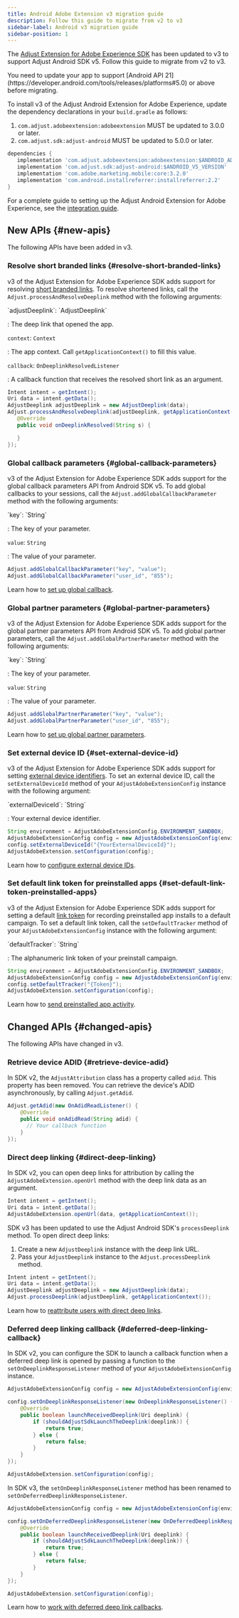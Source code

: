 ```yaml
---
title: Android Adobe Extension v3 migration guide
description: Follow this guide to migrate from v2 to v3
sidebar-label: Android v3 migration guide
sidebar-position: 1
---
```


The [Adjust Extension for Adobe Experience SDK](https://github.com/adjust/android_adobe_extension) has been updated to v3 to support Adjust Android SDK v5. Follow this guide to migrate from v2 to v3.

<Callout type="important">
   You need to update your app to support [Android API
   21](https://developer.android.com/tools/releases/platforms#5.0) or above
   before migrating.
</Callout>

To install v3 of the Adjust Android Extension for Adobe Experience, update the dependency declarations in your `build.gradle` as follows:

1. `com.adjust.adobeextension:adobeextension` MUST be updated to 3.0.0 or later.
1. `com.adjust.sdk:adjust-android` MUST be updated to 5.0.0 or later.

```groovy
dependencies {
   implementation 'com.adjust.adobeextension:adobeextension:$ANDROID_ADOBE_EXTENSION_V3_VERSION'
   implementation 'com.adjust.sdk:adjust-android:$ANDROID_V5_VERSION'
   implementation 'com.adobe.marketing.mobile:core:3.2.0'
   implementation 'com.android.installreferrer:installreferrer:2.2'
}
```

For a complete guide to setting up the Adjust Android Extension for Adobe Experience, see the [integration guide](/en/sdk/adobe-extension/android/integration).

## New APIs {#new-apis}

<MinorVersion added="v3" size="large" />

The following APIs have been added in v3.

### Resolve short branded links {#resolve-short-branded-links}

v3 of the Adjust Extension for Adobe Experience SDK adds support for resolving [short branded links](https://help.adjust.com/en/article/short-branded-links). To resolve shortened links, call the `Adjust.processAndResolveDeeplink` method with the following arguments:

<DefList>
`adjustDeeplink`: `AdjustDeeplink`

: The deep link that opened the app.

`context`: `Context`

: The app context. Call `getApplicationContext()` to fill this value.

`callback`: `OnDeeplinkResolvedListener`

: A callback function that receives the resolved short link as an argument.

</DefList>

```java
Intent intent = getIntent();
Uri data = intent.getData();
AdjustDeeplink adjustDeeplink = new AdjustDeeplink(data);
Adjust.processAndResolveDeeplink(adjustDeeplink, getApplicationContext(), new OnDeeplinkResolvedListener() {
   @Override
   public void onDeeplinkResolved(String s) {

   }
});
```

### Global callback parameters {#global-callback-parameters}

v3 of the Adjust Extension for Adobe Experience SDK adds support for the global callback parameters API from Android SDK v5. To add global callbacks to your sessions, call the `Adjust.addGlobalCallbackParameter` method with the following arguments:

<DefList>
`key`: `String`

: The key of your parameter.

`value`: `String`

: The value of your parameter.

</DefList>

```java
Adjust.addGlobalCallbackParameter("key", "value");
Adjust.addGlobalCallbackParameter("user_id", "855");
```

Learn how to [set up global callback](/en/sdk/adobe-extension/android/global-parameters#global-callback-parameters).

### Global partner parameters {#global-partner-parameters}

v3 of the Adjust Extension for Adobe Experience SDK adds support for the global partner parameters API from Android SDK v5. To add global partner parameters, call the `Adjust.addGlobalPartnerParameter` method with the following arguments:

<DefList>
`key`: `String`

: The key of your parameter.

`value`: `String`

: The value of your parameter.

</DefList>

```java
Adjust.addGlobalPartnerParameter("key", "value");
Adjust.addGlobalPartnerParameter("user_id", "855");
```

Learn how to [set up global partner parameters](/en/sdk/adobe-extension/android/global-parameters#global-partner-parameters).

### Set external device ID {#set-external-device-id}

v3 of the Adjust Extension for Adobe Experience SDK adds support for setting [external device identifiers](https://help.adjust.com/en/article/external-device-identifiers). To set an external device ID, call the `setExternalDeviceId` method of your `AdjustAdobeExtensionConfig` instance with the following argument:

<DefList>
`externalDeviceId`: `String`

: Your external device identifier.

</DefList>

```java
String environment = AdjustAdobeExtensionConfig.ENVIRONMENT_SANDBOX;
AdjustAdobeExtensionConfig config = new AdjustAdobeExtensionConfig(environment);
config.setExternalDeviceId("{YourExternalDeviceId}");
AdjustAdobeExtension.setConfiguration(config);
```

Learn how to [configure external device IDs](/en/sdk/adobe-extension/android/external-device-id).

### Set default link token for preinstalled apps {#set-default-link-token-preinstalled-apps}

v3 of the Adjust Extension for Adobe Experience SDK adds support for setting a default [link token](https://help.adjust.com/en/article/links) for recording preinstalled app installs to a default campaign. To set a default link token, call the `setDefaultTracker` method of your `AdjustAdobeExtensionConfig` instance with the following argument:

<DefList>
`defaultTracker`: `String`

: The alphanumeric link token of your preinstall campaign.

</DefList>

```java
String environment = AdjustAdobeExtensionConfig.ENVIRONMENT_SANDBOX;
AdjustAdobeExtensionConfig config = new AdjustAdobeExtensionConfig(environment);
config.setDefaultTracker("{Token}");
AdjustAdobeExtension.setConfiguration(config);
```

Learn how to [send preinstalled app activity](/en/sdk/adobe-extension/android/preinstalled).

## Changed APIs {#changed-apis}

<MinorVersion changed="v3" size="large" />

The following APIs have changed in v3.

### Retrieve device ADID {#retrieve-device-adid}

In SDK v2, the `AdjustAttribution` class has a property called `adid`. This property has been removed. You can retrieve the device's ADID asynchronously, by calling `Adjust.getAdid`.

```java
Adjust.getAdid(new OnAdidReadListener() {
    @Override
    public void onAdidRead(String adid) {
      // Your callback function
    }
});
```

### Direct deep linking {#direct-deep-linking}

In SDK v2, you can open deep links for attribution by calling the `AdjustAdobeExtension.openUrl` method with the deep link data as an argument.

```java
Intent intent = getIntent();
Uri data = intent.getData();
AdjustAdobeExtension.openUrl(data, getApplicationContext());
```

SDK v3 has been updated to use the Adjust Android SDK's `processDeeplink` method. To open direct deep links:

1. Create a new `AdjustDeeplink` instance with the deep link URL.
1. Pass your `AdjustDeeplink` instance to the `Adjust.processDeeplink` method.

```java
Intent intent = getIntent();
Uri data = intent.getData();
AdjustDeeplink adjustDeeplink = new AdjustDeeplink(data);
Adjust.processDeeplink(adjustDeeplink, getApplicationContext());
```

Learn how to [reattribute users with direct deep links](/en/sdk/adobe-extension/android/deep-linking#reattribute-users-with-direct-deep-links).

### Deferred deep linking callback {#deferred-deep-linking-callback}

In SDK v2, you can configure the SDK to launch a callback function when a deferred deep link is opened by passing a function to the `setOnDeeplinkResponseListener` method of your `AdjustAdobeExtensionConfig` instance.

```java
AdjustAdobeExtensionConfig config = new AdjustAdobeExtensionConfig(environment);

config.setOnDeeplinkResponseListener(new OnDeeplinkResponseListener() {
    @Override
    public boolean launchReceivedDeeplink(Uri deeplink) {
        if (shouldAdjustSdkLaunchTheDeeplink(deeplink)) {
            return true;
        } else {
            return false;
        }
    }
});

AdjustAdobeExtension.setConfiguration(config);
```

In SDK v3, the `setOnDeeplinkResponseListener` method has been renamed to `setOnDeferredDeeplinkResponseListener`.

```java
AdjustAdobeExtensionConfig config = new AdjustAdobeExtensionConfig(environment);

config.setOnDeferredDeeplinkResponseListener(new OnDeferredDeeplinkResponseListener() {
    @Override
    public boolean launchReceivedDeeplink(Uri deeplink) {
        if (shouldAdjustSdkLaunchTheDeeplink(deeplink)) {
            return true;
        } else {
            return false;
        }
    }
});

AdjustAdobeExtension.setConfiguration(config);
```

Learn how to [work with deferred deep link callbacks](/en/sdk/adobe-extension/android/deep-linking#deferred-deep-link-callbacks).
